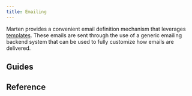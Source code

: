 ```yaml
---
title: Emailing
---
```



Marten provides a convenient email definition mechanism that leverages [templates](../templates). These emails are sent through the use of a generic emailing backend system that can be used to fully customize how emails are delivered.

## Guides

<div className="row category-index-row">
  <article key="introduction" className="col col--6">
    <DocCard item={{type: "link", href: "./emailing/introduction", label: "Introduction", docId: "emailing/introduction" }} />
  </article>
</div>

## Reference

<div className="row category-index-row">
  <article key="backends" className="col col--6">
    <DocCard item={{type: "link", href: "./emailing/reference/backends", label: "Backends", docId: "emailing/reference/backends" }} />
  </article>
</div>
